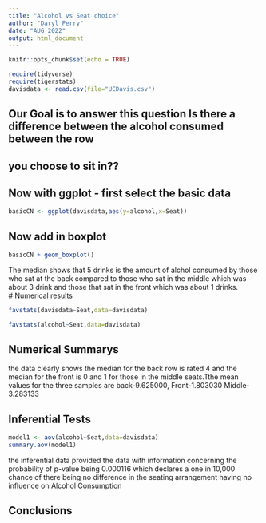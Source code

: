 ```yaml
---
title: "Alcohol vs Seat choice"
author: "Daryl Perry"
date: "AUG 2022"
output: html_document
---
```


```r
knitr::opts_chunk$set(echo = TRUE)
```

```r
require(tidyverse)
require(tigerstats)
davisdata <- read.csv(file="UCDavis.csv")
```
## Our Goal is to answer this question Is there a difference between the alcohol consumed between the row
## you choose to sit in??

## Now with ggplot - first select the basic data

```r
basicCN <- ggplot(davisdata,aes(y=alcohol,x=Seat))
```
## Now add in boxplot

```r
basicCN + geom_boxplot()
```
  
The median shows that 5 drinks is the amount of alchol consumed by those who sat at the back compared to those who sat in the middle which was about 3 drink and those that sat in the front which was about 1 drinks.  
# Numerical results
```r
favstats(davisdata~Seat,data=davisdata)
```


```r
favstats(alcohol~Seat,data=davisdata)
```


## Numerical Summarys 
the data clearly shows the median for the back row is rated 4 and the median for the front is 0 and 1 for those in the middle seats.Tthe mean values for the three samples are back-9.625000, Front-1.803030 Middle-3.283133

## Inferential Tests
```r
model1 <- aov(alcohol~Seat,data=davisdata)
summary.aov(model1)
```
the inferential data provided the data with information concerning the probability of p-value being 0.000116 which declares a one in 10,000 chance of there being no difference in the seating arrangement  having no influence on Alcohol Consumption

## Conclusions


